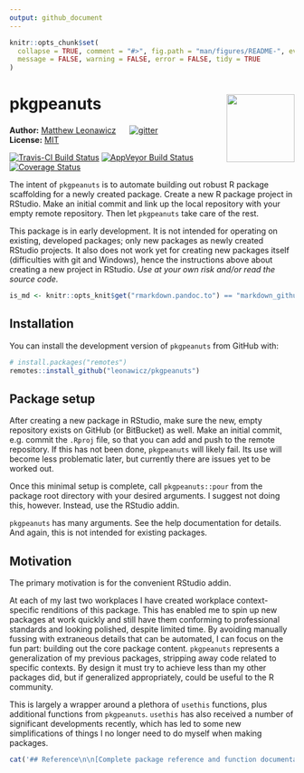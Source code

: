 ```yaml
---
output: github_document
---
```


<!-- README.md is generated from README.Rmd. Please edit that file -->

```r
knitr::opts_chunk$set(
  collapse = TRUE, comment = "#>", fig.path = "man/figures/README-", eval = TRUE,
  message = FALSE, warning = FALSE, error = FALSE, tidy = TRUE
)
```

# pkgpeanuts <img src="man/figures/logo.png" style="margin-left:10px;margin-bottom:5px;" width="120" align="right">
**Author:** [Matthew Leonawicz](https://leonawicz.github.io/blog/) <a href="https://orcid.org/0000-0001-9452-2771" target="orcid.widget">
<image class="orcid" src="https://members.orcid.org/sites/default/files/vector_iD_icon.svg" height="16"></a>
[![gitter](https://img.shields.io/badge/GITTER-join%20chat-green.svg)](https://gitter.im/leonawicz/pkgpeanuts)
<br/>
**License:** [MIT](https://opensource.org/licenses/MIT)<br/>

[![Travis-CI Build Status](https://travis-ci.org/leonawicz/pkgpeanuts.svg?branch=master)](https://travis-ci.org/leonawicz/pkgpeanuts)
[![AppVeyor Build Status](https://ci.appveyor.com/api/projects/status/github/leonawicz/pkgpeanuts?branch=master&svg=true)](https://ci.appveyor.com/project/leonawicz/pkgpeanuts)
[![Coverage Status](https://img.shields.io/codecov/c/github/leonawicz/pkgpeanuts/master.svg)](https://codecov.io/github/leonawicz/pkgpeanuts?branch=master)

The intent of `pkgpeanuts` is to automate building out robust R package scaffolding for a newly created package. Create a new R package project in RStudio. Make an initial commit and link up the local repository with your empty remote repository. Then let `pkgpeanuts` take care of the rest.

This package is in early development. It is not intended for operating on existing, developed packages; only new packages as newly created RStudio projects. It also does not work yet for creating new packages itself (difficulties with git and Windows), hence the instructions above about creating a new project in RStudio. *Use at your own risk and/or read the source code.*

```r
is_md <- knitr::opts_knit$get("rmarkdown.pandoc.to") == "markdown_github-ascii_identifiers"
```

## Installation

You can install the development version of `pkgpeanuts` from GitHub with:

``` r
# install.packages("remotes")
remotes::install_github("leonawicz/pkgpeanuts")
```

## Package setup

After creating a new package in RStudio, make sure the new, empty repository exists on GitHub (or BitBucket) as well. Make an initial commit, e.g. commit the `.Rproj` file, so that you can add and push to the remote repository. If this has not been done, `pkgpeanuts` will likely fail. Its use will become less problematic later, but currently there are issues yet to be worked out.

Once this minimal setup is complete, call `pkgpeanuts::pour` from the package root directory with your desired arguments. I suggest not doing this, however. Instead, use the RStudio addin.

`pkgpeanuts` has many arguments. See the help documentation for details. And again, this is not intended for existing packages.

## Motivation

The primary motivation is for the convenient RStudio addin.

At each of my last two workplaces I have created workplace context-specific renditions of this package. This has enabled me to spin up new packages at work quickly and still have them conforming to professional standards and looking polished, despite limited time. By avoiding manually fussing with extraneous details that can be automated, I can focus on the fun part: building out the core package content. `pkgpeanuts` represents a generalization of my previous packages, stripping away code related to specific contexts. By design it must try to achieve less than my other packages did, but if generalized appropriately, could be useful to the R community.

This is largely a wrapper around a plethora of `usethis` functions, plus additional functions from `pkgpeanuts`. `usethis` has also received a number of significant developments recently, which has led to some new simplifications of things I no longer need to do myself when making packages.

```r
cat('## Reference\n\n[Complete package reference and function documentation](https://leonawicz.github.io/pkgpeanuts/)')
```
